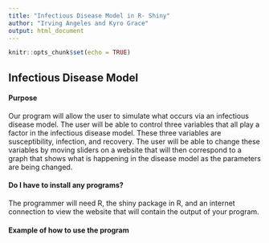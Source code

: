 ```yaml
---
title: "Infectious Disease Model in R- Shiny"
author: "Irving Angeles and Kyro Grace"
output: html_document
---
```


```r
knitr::opts_chunk$set(echo = TRUE)
```

## Infectious Disease Model

#### Purpose
Our program will allow the user to simulate what occurs via an infectious disease model. The user will be able to control three variables that all play a factor in the infectious disease model. These three variables are susceptibility, infection, and recovery. The user will be able to change these variables by moving sliders on a website that will then correspond to a graph that shows what is happening in the disease model as the parameters are being changed.

#### Do I have to install any programs?
The programmer will need R, the shiny package in R, and an internet connection to view the website that will contain the output of your program.

#### Example of how to use the program 



